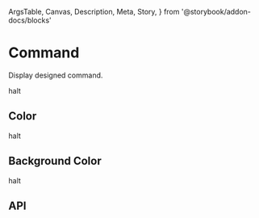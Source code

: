   ArgsTable,
  Canvas,
  Description,
  Meta,
  Story,
} from '@storybook/addon-docs/blocks'

<Meta title="Components/Command" component={Command} />

# Command

<Description>Display designed command.</Description>

<Canvas>
  <Story name="Basic">
    <Command>halt</Command>
  </Story>
</Canvas>

## Color

<Canvas>
  <Story name="Color">
    <Command color="warning">halt</Command>
  </Story>
</Canvas>

## Background Color

<Canvas>
  <Story name="Background Color">
    <Command backgroundColor="gray200">halt</Command>
  </Story>
</Canvas>

## API

<ArgsTable of={Command} />
